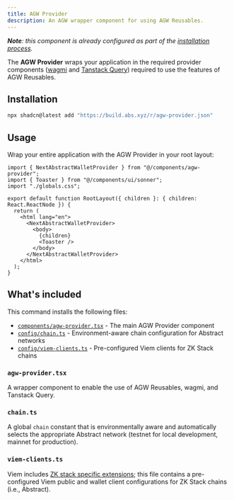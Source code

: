 ```yaml
---
title: AGW Provider
description: An AGW wrapper component for using AGW Reusables.
---
```


_**Note**: this component is already configured as part of the [installation process](/docs)._

The **AGW Provider** wraps your application in the required provider components ([wagmi](https://wagmi.sh/react/api/WagmiProvider) and [Tanstack Query](https://tanstack.com/query/latest/docs/framework/react/reference/QueryClientProvider)) required to use the features of AGW Reusables.

## Installation

```bash
npx shadcn@latest add "https://build.abs.xyz/r/agw-provider.json"
```

## Usage

Wrap your entire application with the AGW Provider in your root layout:

```tsx title="app/layout.tsx" showLineNumbers {1,2,8,11,13}
import { NextAbstractWalletProvider } from "@/components/agw-provider";
import { Toaster } from "@/components/ui/sonner";
import "./globals.css";

export default function RootLayout({ children }: { children: React.ReactNode }) {
  return (
    <html lang="en">
      <NextAbstractWalletProvider>
        <body>
          {children}
          <Toaster />
        </body>
      </NextAbstractWalletProvider>
    </html>
  );
}
```


## What's included

This command installs the following files:

- [`components/agw-provider.tsx`](#agw-providertsx) - The main AGW Provider component
- [`config/chain.ts`](#chaints) - Environment-aware chain configuration for Abstract networks
- [`config/viem-clients.ts`](#viem-clientsts) - Pre-configured Viem clients for ZK Stack chains


### `agw-provider.tsx`

A wrapper component to enable the use of AGW Reusables, wagmi, and Tanstack Query.

<ComponentSource src="registry/new-york/blocks/agw-provider/agw-provider.tsx" />

### `chain.ts`

A global `chain` constant that is environmentally aware and automatically selects the appropriate Abstract network (testnet for local development, mainnet for production).

<ComponentSource src="config/chain.ts" />

### `viem-clients.ts`

Viem includes [ZK stack specific extensions](https://viem.sh/zksync); this file contains a pre-configured Viem public and wallet client configurations for ZK Stack chains (i.e., Abstract).

<ComponentSource src="config/viem-clients.ts" />